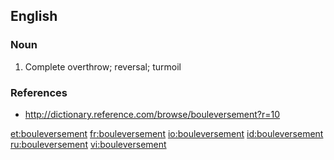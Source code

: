 ==English==

===Noun===
{{en-noun}}

# Complete overthrow; reversal; turmoil

===References===
*http://dictionary.reference.com/browse/bouleversement?r=10

[[et:bouleversement]]
[[fr:bouleversement]]
[[io:bouleversement]]
[[id:bouleversement]]
[[ru:bouleversement]]
[[vi:bouleversement]]
